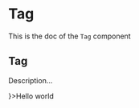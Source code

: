 <!--- Tag.stories.mdx --->


<Meta
  title="Design System/Atoms/Tag"
  component={Tag}
/>

# Tag

This is the doc of the `Tag` component

## Tag

Description...

<Canvas>
  <Story name="base">
    <Tag icon={<HelpIcon aria-hidden={true} />}>Hello world</Tag>
  </Story>
</Canvas>

